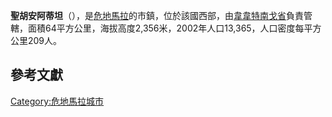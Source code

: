 {{Infobox_settlement
|name=聖胡安阿蒂坦
|native_name = San Juan Atitán
| subdivision_type = 國家
| subdivision_name ={{GTM}}
|pushpin_map = Guatemala
|pushpin_map_caption=在危地馬拉的位置
|image_map=
|settlement_type = 市鎮
|subdivision_type1 = 省
| subdivision_name1=[[韋韋特南戈省|韋韋特南戈省]]
| government_type =
| governing_body = 
| leader_title=市长
|leader_name  = Juan Gódinez Martín<ref name = "template divisione amministrativa-superficie"/>
|elevation_m = 2356
|area_total_km2 = 64
|population_density_km2=209
|area_footnotes = <ref name = "template divisione amministrativa-superficie">{{cite web|url=http://www.inforpressca.com/municipal/direcg1_huehuetenango.htm|language=es|title=Servicio de Información Municipal|accessdate=2009-12-12|archive-date=2011-06-07|archive-url=https://web.archive.org/web/20110607161611/http://www.inforpressca.com/municipal/direcg1_huehuetenango.htm|dead-url=no}}</ref>
|population_total = 13365
|population_footnotes = <ref>{{cite web|url=http://www.ine.gob.gt/descargas/censo2002/Pobl_Guatemala.zip|language=es|format=zip|title=Dati del Censimento 2002 forniti dall'INE - Instituto Nacional de Estadística|accessdate=2009-12-11|archiveurl=https://web.archive.org/web/20070630090242/http://www.ine.gob.gt/descargas/censo2002/Pobl_Guatemala.zip|archivedate=2007-06-30}}</ref>
|population_as_of  = 2002年
|coordinates={{coord|15|26|N|91|38|W|display=it|region:GT_type:city_source:GNS-enwiki}}
}}

'''聖胡安阿蒂坦'''（{{lang-es|San Juan Atitán}}），是[[危地馬拉|危地馬拉]]的市鎮，位於該國西部，由[[韋韋特南戈省|韋韋特南戈省]]負責管轄，面積64平方公里，海拔高度2,356米，2002年人口13,365，人口密度每平方公里209人。

==參考文獻==
{{reflist}}

{{Guatemala-geo-stub}}
[[Category:危地馬拉城市|Category:危地馬拉城市]]